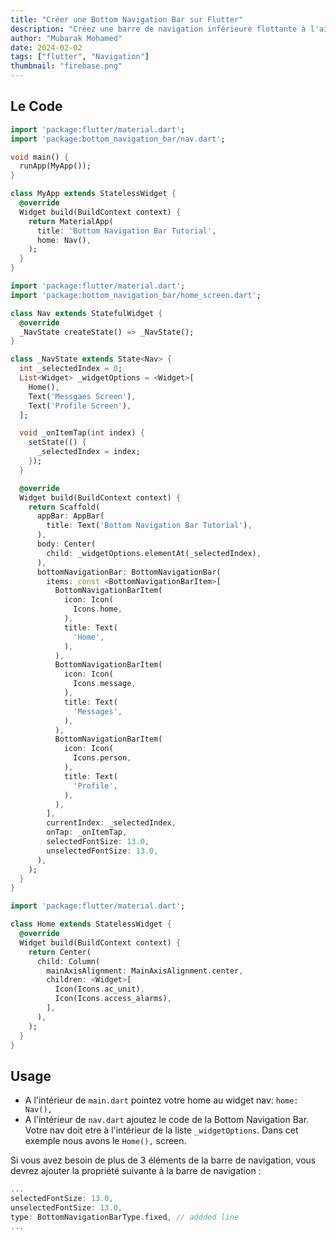 ```yaml
---
title: "Créer une Bottom Navigation Bar sur Flutter"
description: "Créez une barre de navigation inférieure flottante à l'aide du widget BottomNavigationBar Flutter qui fonctionne avec plus de 3 éléments !"
author: "Mubarak Mohamed"
date: 2024-02-02
tags: ["flutter", "Navigation"]
thumbnail: "firebase.png"
---
```


## Le Code

```dart:main.dart
import 'package:flutter/material.dart';
import 'package:bottom_navigation_bar/nav.dart';

void main() {
  runApp(MyApp());
}

class MyApp extends StatelessWidget {
  @override
  Widget build(BuildContext context) {
    return MaterialApp(
      title: 'Bottom Navigation Bar Tutorial',
      home: Nav(),
    );
  }
}
```

```dart:nav.dart
import 'package:flutter/material.dart';
import 'package:bottom_navigation_bar/home_screen.dart';

class Nav extends StatefulWidget {
  @override
  _NavState createState() => _NavState();
}

class _NavState extends State<Nav> {
  int _selectedIndex = 0;
  List<Widget> _widgetOptions = <Widget>[
    Home(),
    Text('Messgaes Screen'),
    Text('Profile Screen'),
  ];

  void _onItemTap(int index) {
    setState(() {
      _selectedIndex = index;
    });
  }

  @override
  Widget build(BuildContext context) {
    return Scaffold(
      appBar: AppBar(
        title: Text('Bottom Navigation Bar Tutorial'),
      ),
      body: Center(
        child: _widgetOptions.elementAt(_selectedIndex),
      ),
      bottomNavigationBar: BottomNavigationBar(
        items: const <BottomNavigationBarItem>[
          BottomNavigationBarItem(
            icon: Icon(
              Icons.home,
            ),
            title: Text(
              'Home',
            ),
          ),
          BottomNavigationBarItem(
            icon: Icon(
              Icons.message,
            ),
            title: Text(
              'Messages',
            ),
          ),
          BottomNavigationBarItem(
            icon: Icon(
              Icons.person,
            ),
            title: Text(
              'Profile',
            ),
          ),
        ],
        currentIndex: _selectedIndex,
        onTap: _onItemTap,
        selectedFontSize: 13.0,
        unselectedFontSize: 13.0,
      ),
    );
  }
}
```

```dart:home_screen.dart
import 'package:flutter/material.dart';

class Home extends StatelessWidget {
  @override
  Widget build(BuildContext context) {
    return Center(
      child: Column(
        mainAxisAlignment: MainAxisAlignment.center,
        children: <Widget>[
          Icon(Icons.ac_unit),
          Icon(Icons.access_alarms),
        ],
      ),
    );
  }
}
```

## Usage

- A l'intérieur de `main.dart` pointez votre home au widget nav: `home: Nav(),`
- A l'intérieur de `nav.dart` ajoutez le code de la Bottom Navigation Bar. Votre nav doit etre à l'intérieur de la liste `_widgetOptions`. Dans cet exemple nous avons le `Home(),` screen.

Si vous avez besoin de plus de 3 éléments de la barre de navigation, vous devrez ajouter la propriété suivante à la barre de navigation :

```dart
...
selectedFontSize: 13.0,
unselectedFontSize: 13.0,
type: BottomNavigationBarType.fixed, // addded line
...
```

